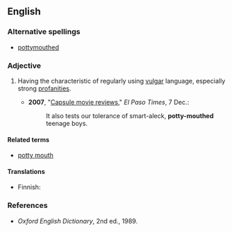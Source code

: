 ==English==

===Alternative spellings===
* [[pottymouthed]]

===Adjective===
{{en-adj|pos=[[potty]][[-]][[mouthed]]}}

#{{informal}} Having the characteristic of regularly using [[vulgar]] language, especially strong [[profanity|profanities]].
#*'''2007''', "[http://www.elpasotimes.com/tiempo/ci_7651630 Capsule movie reviews]," ''El Paso Times'', 7 Dec.:
#*:It also tests our tolerance of smart-aleck, '''potty-mouthed''' teenage boys.

====Related terms====
* [[potty mouth]]

====Translations====
{{trans-top|having the characteristic of regularly using vulgar language}}
* Finnish: {{t-|fi|rääväsuinen}}
{{trans-mid}}
{{trans-bottom}}

===References===
* ''Oxford English Dictionary'', 2nd ed., 1989.